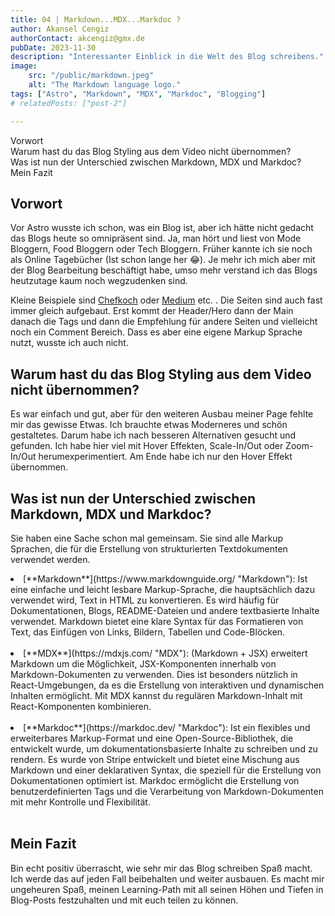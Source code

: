```yaml
---
title: 04 | Markdown...MDX...Markdoc ?
author: Akansel Cengiz
authorContact: akcengiz@gmx.de
pubDate: 2023-11-30
description: "Interessanter Einblick in die Welt des Blog schreibens."
image:
    src: "/public/markdown.jpeg"
    alt: "The Markdown language logo."
tags: ["Astro", "Markdown", "MDX", "Markdoc", "Blogging"]
# relatedPosts: ["post-2"]

---
```


<section class="w-10/12 text-justify"> 

<section id="toc">

- [Vorwort](#vorwort)
- [Warum hast du das Blog Styling aus dem Video nicht übernommen?](#warum-hast-du-das-blog-styling-aus-dem-video-nicht-übernommen)
- [Was ist nun der Unterschied zwischen Markdown, MDX und Markdoc?](#was-ist-nun-der-unterschied-zwischen-markdown-mdx-und-markdoc)
- [Mein Fazit](#mein-fazit)

</section>


## Vorwort

Vor Astro wusste ich schon, was ein Blog ist, aber ich hätte nicht gedacht das Blogs heute so omnipräsent sind.
Ja, man hört und liest von Mode Bloggern, Food Bloggern oder Tech Bloggern.
Früher kannte ich sie noch als Online Tagebücher (Ist schon lange her 😂).
Je mehr ich mich aber mit der Blog Bearbeitung beschäftigt habe, umso mehr verstand ich
das Blogs heutzutage kaum noch wegzudenken sind.

Kleine Beispiele sind [Chefkoch](https://www.chefkoch.de/ "Chefkoch") oder [Medium](https://medium.com/ "Medium") etc. .
Die Seiten sind auch fast immer gleich aufgebaut.
Erst kommt der Header/Hero dann der Main danach die Tags und dann die Empfehlung für andere Seiten und vielleicht noch ein Comment Bereich.
Dass es aber eine eigene Markup Sprache nutzt, wusste ich auch nicht.

## Warum hast du das Blog Styling aus dem Video nicht übernommen?

Es war einfach und gut, aber für den weiteren Ausbau meiner Page fehlte mir das gewisse Etwas.
Ich brauchte etwas Moderneres und schön gestaltetes.
Darum habe ich nach besseren Alternativen gesucht und gefunden.
Ich habe hier viel mit Hover Effekten, Scale-In/Out oder Zoom-In/Out herumexperimentiert.
Am Ende habe ich nur den Hover Effekt übernommen.


## Was ist nun der Unterschied zwischen Markdown, MDX und Markdoc?

Sie haben eine Sache schon mal gemeinsam.
Sie sind alle Markup Sprachen, die für die Erstellung von strukturierten Textdokumenten verwendet werden.

<li>[**Markdown**](https://www.markdownguide.org/ "Markdown"): Ist eine einfache und leicht lesbare Markup-Sprache, die hauptsächlich dazu verwendet wird, Text in HTML zu konvertieren. Es wird häufig für Dokumentationen, Blogs, README-Dateien und andere textbasierte Inhalte verwendet. Markdown bietet eine klare Syntax für das Formatieren von Text, das Einfügen von Links, Bildern, Tabellen und Code-Blöcken.</li>
<br/>

<li>[**MDX**](https://mdxjs.com/ "MDX"): (Markdown + JSX) erweitert Markdown um die Möglichkeit, JSX-Komponenten innerhalb von Markdown-Dokumenten zu verwenden. Dies ist besonders nützlich in React-Umgebungen, da es die Erstellung von interaktiven und dynamischen Inhalten ermöglicht. Mit MDX kannst du regulären Markdown-Inhalt mit React-Komponenten kombinieren.</li>
<br/>

<li>[**Markdoc**](https://markdoc.dev/ "Markdoc"): Ist ein flexibles und erweiterbares Markup-Format und eine Open-Source-Bibliothek, die entwickelt wurde, um dokumentationsbasierte Inhalte zu schreiben und zu rendern. Es wurde von Stripe entwickelt und bietet eine Mischung aus Markdown und einer deklarativen Syntax, die speziell für die Erstellung von Dokumentationen optimiert ist. Markdoc ermöglicht die Erstellung von benutzerdefinierten Tags und die Verarbeitung von Markdown-Dokumenten mit mehr Kontrolle und Flexibilität.</li>
<br/>

## Mein Fazit

Bin echt positiv überrascht, wie sehr mir das Blog schreiben Spaß macht.
Ich werde das auf jeden Fall beibehalten und weiter ausbauen.
Es macht mir ungeheuren Spaß, meinen Learning-Path mit all seinen Höhen und Tiefen in Blog-Posts festzuhalten
und mit euch teilen zu können.


</section>

